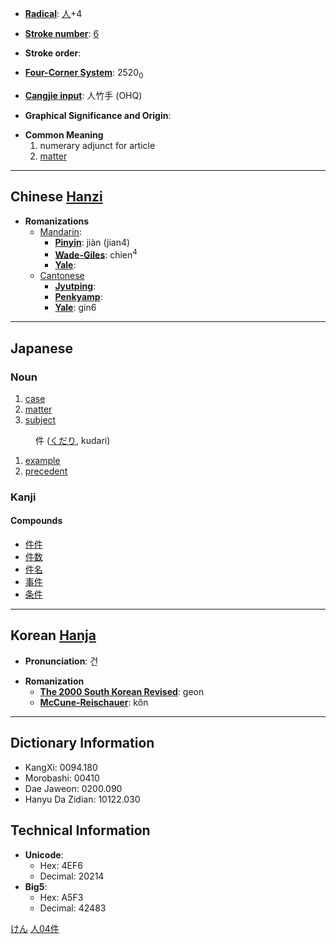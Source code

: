* '''[[Wiktionary:Chinese radical index| Radical]]''': [[Wiktionary:Chinese radical index 人|人]]+4

* '''[[Wiktionary:Chinese total strokes index|Stroke number]]''': [[Wiktionary:Chinese total strokes index 6|6]]

* '''Stroke order''': 

* '''[[Wiktionary:Chinese four corner index|Four-Corner System]]''': 2520<sub>0</sub>

* '''[[Wiktionary:Chinese Cangjie index|Cangjie input]]''': 人竹手 (OHQ)

* '''Graphical Significance and Origin''': 

* '''Common Meaning'''
*#numerary adjunct for article
*# [[matter]]


----

== Chinese [[Hanzi]] ==

* '''Romanizations'''
** [[Mandarin]]:
*** '''[[Pinyin]]''': jiàn (jian4)
*** '''[[Wade-Giles]]''': chien<sup>4</sup>
*** '''[[Yale]]''': 
**[[Cantonese]]
***'''[[Jyutping]]''':
***'''[[Penkyamp]]''': 
***'''[[Yale]]''': gin6

----

== Japanese ==
[[Category:Japanese language|けん]]
===Noun===
{{janoun|[[けん]]|ken}}
# [[case]]
# [[matter]]
# [[subject]]

{{janoun|[[くだん]]|kudan}}
: 件 ([[くだり]], kudari)
# [[example]]
# [[precedent]]

===Kanji===
{{kanji|[[けん]] (ken)|くだり (kudari), [[くだん]] (kudan)}}

====Compounds====
*[[件件]]
*[[件数]]
*[[件名]]
*[[事件]]
*[[条件]]

----

== Korean [[Hanja]] ==

* '''Pronunciation''': 건

* '''Romanization'''
** '''[[The 2000 South Korean Revised Romanization|The 2000 South Korean Revised]]''': geon
** '''[[McCune-Reischauer]]''': kŏn


----

== Dictionary Information ==

* KangXi: 0094.180
* Morobashi: 00410
* Dae Jaweon: 0200.090
* Hanyu Da Zidian: 10122.030

== Technical Information ==

* '''Unicode''':
** Hex: 4EF6
** Decimal: 20214
* '''Big5''':
** Hex: A5F3
** Decimal: 42483

[[Category:Japanese kanji|人04件]]